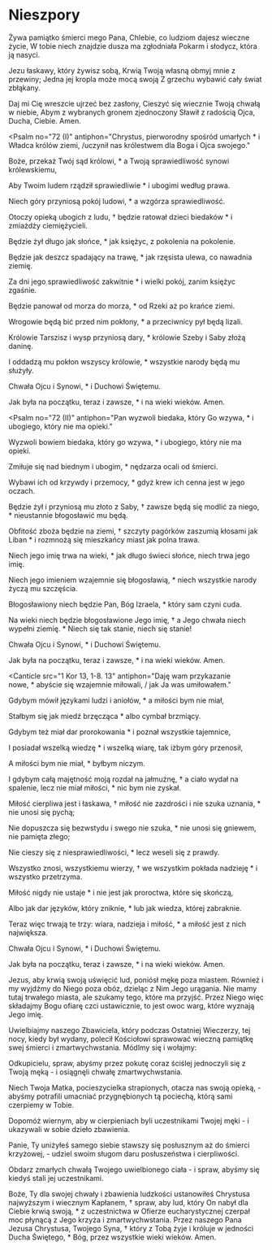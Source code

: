 # Nieszpory

<Opening alleluja={false} />

<Hymn>

Żywa pamiątko śmierci mego Pana,
Chlebie, co ludziom dajesz wieczne życie,
W tobie niech znajdzie dusza ma zgłodniała
Pokarm i słodycz, która ją nasyci.

Jezu łaskawy, który żywisz sobą,
Krwią Twoją własną obmyj mnie z przewiny;
Jedna jej kropla może mocą swoją
Z grzechu wybawić cały świat zbłąkany.

Daj mi Cię wreszcie ujrzeć bez zasłony,
Cieszyć się wiecznie Twoją chwałą w niebie,
Abym z wybranych gronem zjednoczony
Sławił z radością Ojca, Ducha, Ciebie. Amen.

</Hymn>

<Psalm
  no="72 (I)"
  antiphon="Chrystus, pierworodny spośród umarłych * i Władca królów ziemi, /uczynił nas królestwem dla Boga i Ojca swojego."
>

Boże, przekaż Twój sąd królowi, \*
a Twoją sprawiedliwość synowi królewskiemu,

Aby Twoim ludem rządził sprawiedliwie \*
i ubogimi według prawa.

Niech góry przyniosą pokój ludowi, \*
a wzgórza sprawiedliwość.

Otoczy opieką ubogich z ludu, †
będzie ratował dzieci biedaków \*
i zmiażdży ciemiężycieli.

Będzie żył długo jak słońce, \*
jak księżyc, z pokolenia na pokolenie.

Będzie jak deszcz spadający na trawę, \*
jak rzęsista ulewa, co nawadnia ziemię.

Za dni jego sprawiedliwość zakwitnie \*
i wielki pokój, zanim księżyc zgaśnie.

Będzie panował od morza do morza, \*
od Rzeki aż po krańce ziemi.

Wrogowie będą bić przed nim pokłony, \*
a przeciwnicy pył będą lizali.

Królowie Tarszisz i wysp przyniosą dary, \*
królowie Szeby i Saby złożą daninę.

I oddadzą mu pokłon wszyscy królowie, \*
wszystkie narody będą mu służyły.

Chwała Ojcu i Synowi, \*
i Duchowi Świętemu.

Jak była na początku, teraz i zawsze, \*
i na wieki wieków. Amen.

</Psalm>

<Psalm
  no="72 (II)"
  antiphon="Pan wyzwoli biedaka, który Go wzywa, * i ubogiego, który nie ma opieki."
>

Wyzwoli bowiem biedaka, który go wzywa, \*
i ubogiego, który nie ma opieki.

Zmiłuje się nad biednym i ubogim, \*
nędzarza ocali od śmierci.

Wybawi ich od krzywdy i przemocy, \*
gdyż krew ich cenna jest w jego oczach.

Będzie żył i przyniosą mu złoto z Saby, †
zawsze będą się modlić za niego, \*
nieustannie błogosławić mu będą.

Obfitość zboża będzie na ziemi, †
szczyty pagórków zaszumią kłosami jak Liban \*
i rozmnożą się mieszkańcy miast jak polna trawa.

Niech jego imię trwa na wieki, \*
jak długo świeci słońce, niech trwa jego imię.

Niech jego imieniem wzajemnie się błogosławią, \*
niech wszystkie narody życzą mu szczęścia.

Błogosławiony niech będzie Pan, Bóg Izraela, \*
który sam czyni cuda.

Na wieki niech będzie błogosławione Jego imię, †
a Jego chwała niech wypełni ziemię. \*
Niech się tak stanie, niech się stanie!

Chwała Ojcu i Synowi, \*
i Duchowi Świętemu.

Jak była na początku, teraz i zawsze, \*
i na wieki wieków. Amen.

</Psalm>

<Canticle
  src="1 Kor 13, 1-8. 13"
  antiphon="Daję wam przykazanie nowe, * abyście się wzajemnie miłowali, / jak Ja was umiłowałem."
>

Gdybym mówił językami ludzi i aniołów, \*
a miłości bym nie miał,

Stałbym się jak miedź brzęcząca \*
albo cymbał brzmiący.

Gdybym też miał dar prorokowania \*
i poznał wszystkie tajemnice,

I posiadał wszelką wiedzę \*
i wszelką wiarę, tak iżbym góry przenosił,

A miłości bym nie miał, \*
byłbym niczym.

I gdybym całą majętność moją rozdał na jałmużnę, †
a ciało wydał na spalenie, lecz nie miał miłości, \*
nic bym nie zyskał.

Miłość cierpliwa jest i łaskawa, †
miłość nie zazdrości i nie szuka uznania, \*
nie unosi się pychą;

Nie dopuszcza się bezwstydu i swego nie szuka, \*
nie unosi się gniewem, nie pamięta złego;

Nie cieszy się z niesprawiedliwości, \*
lecz weseli się z prawdy.

Wszystko znosi, wszystkiemu wierzy, †
we wszystkim pokłada nadzieję \*
i wszystko przetrzyma.

Miłość nigdy nie ustaje \*
i nie jest jak proroctwa, które się skończą,

Albo jak dar języków, który zniknie, \*
lub jak wiedza, której zabraknie.

Teraz więc trwają te trzy: wiara, nadzieja i miłość, \*
a miłość jest z nich największa.

Chwała Ojcu i Synowi, \*
i Duchowi Świętemu.

Jak była na początku, teraz i zawsze, \*
i na wieki wieków. Amen.

</Canticle>

<Reading src="Hbr 13, 12-15">
  Jezus, aby krwią swoją uświęcić lud, poniósł mękę poza miastem. Również i my
  wyjdźmy do Niego poza obóz, dzieląc z Nim Jego urągania. Nie mamy tutaj
  trwałego miasta, ale szukamy tego, które ma przyjść. Przez Niego więc
  składajmy Bogu ofiarę czci ustawicznie, to jest owoc warg, które wyznają Jego
  imię.
</Reading>

<Responsory
  a="Chrystus stał się dla nas posłusznym aż do śmierci."
  c="Oto nadeszła godzina, w której Syn Człowieczy zostanie wydany."
/>

<Magnificat antiphon="Kiedy spożywali wieczerzę, * Jezus wziął chleb i odmówiwszy błogosławieństwo, połamał / i dał swoim uczniom." />

<Intercessions response="Uświęć lud Twoją krwią odkupiony.">

Uwielbiajmy naszego Zbawiciela, który podczas Ostatniej Wieczerzy, tej nocy, kiedy był wydany, polecił Kościołowi sprawować wieczną pamiątkę swej śmierci i zmartwychwstania. Módlmy się i wołajmy:

Odkupicielu, spraw, abyśmy przez pokutę coraz ściślej jednoczyli się z Twoją męką - i osiągnęli chwałę zmartwychwstania.

Niech Twoja Matka, pocieszycielka strapionych, otacza nas swoją opieką, - abyśmy potrafili umacniać przygnębionych tą pociechą, którą sami czerpiemy w Tobie.

Dopomóż wiernym, aby w cierpieniach byli uczestnikami Twojej męki - i ukazywali w sobie dzieło zbawienia.

Panie, Ty uniżyłeś samego siebie stawszy się posłusznym aż do śmierci krzyżowej, - udziel swoim sługom daru posłuszeństwa i cierpliwości.

Obdarz zmarłych chwałą Twojego uwielbionego ciała - i spraw, abyśmy się kiedyś stali jej uczestnikami.

</Intercessions>

<Prayer>
  Boże, Ty dla swojej chwały i zbawienia ludzkości ustanowiłeś Chrystusa
  najwyższym i wiecznym Kapłanem, † spraw, aby lud, który On nabył dla Ciebie
  krwią swoją, * z uczestnictwa w Ofierze eucharystycznej czerpał moc płynącą z
  Jego krzyża i zmartwychwstania. Przez naszego Pana Jezusa Chrystusa, Twojego
  Syna, † który z Tobą żyje i króluje w jedności Ducha Świętego, * Bóg, przez
  wszystkie wieki wieków. Amen.
</Prayer>
